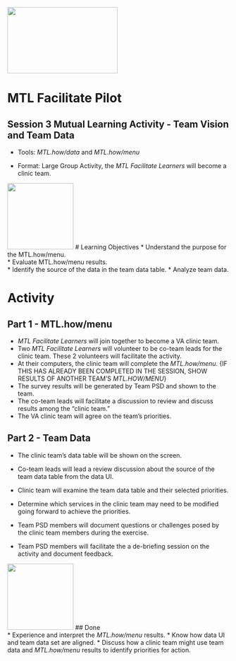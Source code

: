 <img src = "https://github.com/lzim/teampsd/blob/teampsd_style/mtl_logo/mtl_facilitate_sq_sm.png"
     height = "150" width = "250">  

# MTL Facilitate Pilot

## Session 3 Mutual Learning Activity - Team Vision and Team Data  

  + Tools: *MTL.how/data* and *MTL.how/menu*  

  + Format: Large Group Activity, the *MTL Facilitate Learners* will become a clinic team.  

<!-- Learning Objectives Icon -->
<img src = "https://raw.githubusercontent.com/lzim/teampsd/hexagon_icons/np_star_778913_003F72.png" 
     height = "150" width = "150"> 
# Learning Objectives
* Understand the purpose for the MTL.how/menu.  
* Evaluate MTL.how/menu results.  
* Identify the source of the data in the team data table.
* Analyze team data.

# Activity

## Part 1 - MTL.how/menu
* *MTL Facilitate Learners* will join together to become a VA clinic team.  
* Two *MTL Facilitate Learners* will volunteer to be co-team leads for the clinic team. These 2 volunteers will facilitate the activity.  
* At their computers, the clinic team will complete the *MTL.how/menu*. {IF THIS HAS ALREADY BEEN COMPLETED IN THE SESSION, SHOW RESULTS OF ANOTHER TEAM'S *MTL.HOW/MENU*}
* The survey results will be generated by Team PSD and shown to the team.  
* The co-team leads will facilitate a discussion to review and discuss results among the "clinic team."  
* The VA clinic team will agree on the team's priorities.  

## Part 2 - Team Data
* The clinic team's data table will be shown on the screen.  
* Co-team leads will lead a review discussion about the source of the team data table from the data UI.  
* Clinic team will examine the team data table and their selected priorities.
* Determine which services in the clinic team may need to be modified going forward to achieve the priorities.  

* Team PSD members will document questions or challenges posed by the clinic team members during the exercise.  
* Team PSD members will facilitate the a de-briefing session on the activity and document feedback.  

<!-- Done List Icon -->
<img src = "https://raw.githubusercontent.com/lzim/teampsd/hexagon_icons/np_hexagon-check-mark_309690_003F72.png"
     height = "150" width = "150"> 
## Done  
* Experience and interpret the *MTL.how/menu* results.
* Know how data UI and team data set are aligned.
* Discuss how a clinic team might use team data and *MTL.how/menu* results to identify priorities for action.   
